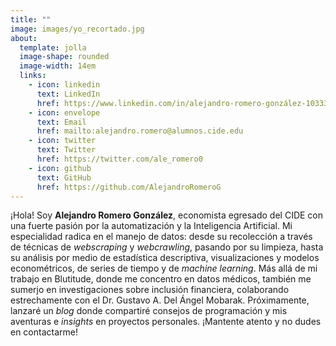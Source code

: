 ```yaml
---
title: ""
image: images/yo_recortado.jpg
about: 
  template: jolla
  image-shape: rounded
  image-width: 14em
  links: 
    - icon: linkedin
      text: LinkedIn
      href: https://www.linkedin.com/in/alejandro-romero-gonzález-103337211
    - icon: envelope
      text: Email
      href: mailto:alejandro.romero@alumnos.cide.edu
    - icon: twitter
      text: Twitter
      href: https://twitter.com/ale_romero0
    - icon: github
      text: GitHub
      href: https://github.com/AlejandroRomeroG
---
```


```{=html}
<style>
    div.quarto-about-jolla {
        display: flex !important;
        flex-direction: column;
        align-items: center;
        margin-top: 5%;
        padding-bottom: 0em;
    }
</style>
```

¡Hola! Soy **Alejandro Romero González**, economista egresado del CIDE con una fuerte pasión por la automatización y la Inteligencia Artificial. Mi especialidad radica en el manejo de datos: desde su recolección a través de técnicas de *webscraping* y *webcrawling*, pasando por su limpieza, hasta su análisis por medio de estadística descriptiva, visualizaciones y modelos econométricos, de series de tiempo y de *machine learning*. Más allá de mi trabajo en Blutitude, donde me concentro en datos médicos, también me sumerjo en investigaciones sobre inclusión financiera, colaborando estrechamente con el Dr. Gustavo A. Del Ángel Mobarak. Próximamente, lanzaré un *blog* donde compartiré consejos de programación y mis aventuras e *insights* en proyectos personales. ¡Mantente atento y no dudes en contactarme!
